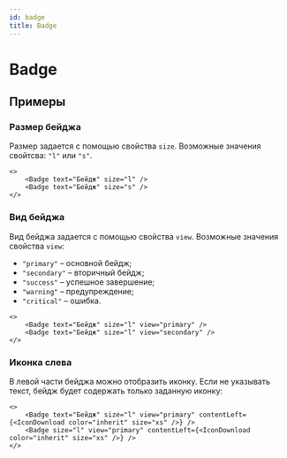 ```yaml
---
id: badge
title: Badge
---
```



# Badge
<Description name="Badge" />
<PropsTable name="Badge" />

## Примеры

### Размер бейджа
Размер задается с помощью свойства `size`. Возможные значения свойтсва: `"l"` или `"s"`.

```tsx
<>
    <Badge text="Бейдж" size="l" />
    <Badge text="Бейдж" size="s" />
</>

```
### Вид бейджа
Вид бейджа задается с помощью свойства `view`. Возможные значения свойства `view`:

+ `"primary"` – основной бейдж;
+ `"secondary"` – вторичный бейдж;
+ `"success"` – успешное завершение;
+ `"warning"` – предупреждение;
+ `"critical"` – ошибка.
```tsx
<>
    <Badge text="Бейдж" size="l" view="primary" />
    <Badge text="Бейдж" size="l" view="secondary" />
</>
```

### Иконка слева
В левой части бейджа можно отобразить иконку.
Если не указывать текст, бейдж будет содержать только заданную иконку:

```tsx
<>
    <Badge text="Бейдж" size="l" view="primary" contentLeft={<IconDownload color="inherit" size="xs" />} />
    <Badge size="l" view="primary" contentLeft={<IconDownload color="inherit" size="xs" />} />
</>
```

